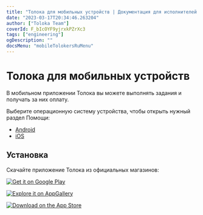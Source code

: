 ```yaml
---
title: "Толока для мобильных устройств | Документация для исполнителей Толоки"
date: "2023-03-17T20:34:46.263204"
author: ["Toloka Team"]
coverId: F_bIcOYF9yjrxkPZrXc3
tags: ["engineering"]
ogDescription: ""
docsMenu: "mobileTolokersRuMenu"
---
```


# Толока для мобильных устройств

В мобильном приложении Толока вы можете выполнять задания и получать за них оплату.

Выберите операционную систему устройства, чтобы открыть нужный раздел Помощи:

- [Android](../android/)
- [iOS](../ios/)

## Установка

Скачайте приложение Толока из официальных магазинов:

[![Get it on Google Play](https://tlk-infra-front.azureedge.net/portal-static/uploaded/images/1676733322169/1676733322169_original_svg.svg)](https://play.google.com/store/apps/details?id=com.yandex.toloka.androidapp)

[![Explore it on AppGallery](https://tlk-infra-front.azureedge.net/portal-static/uploaded/images/ee2f9dac09e12037081e4bb642e2ddfd/ee2f9dac09e12037081e4bb642e2ddfd_original_jpeg.jpeg)](https://appgallery.huawei.com/#/app/C101068701)

[![Download on the App Store](https://tlk-infra-front.azureedge.net/portal-static/uploaded/images/1676733317767/1676733317767_original_svg.svg)](https://itunes.apple.com/ru/app/yandex-toloka/id1282350367)

